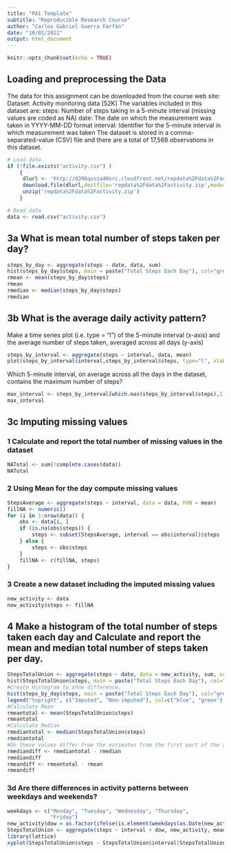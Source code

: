 ---
title: "PA1 Template"
subtitle: "Reproducible Research Course"
author: "Carlos Gabriel Guerra Farfán"
date: "10/01/2021"
output: html_document
---

```{r setup, include=FALSE}
knitr::opts_chunk$set(echo = TRUE)
```

## Loading and preprocessing the Data

The data for this assignment can be downloaded from the course web site: Dataset: Activity monitoring data [52K] The variables included in this dataset are: steps: Number of steps taking in a 5-minute interval (missing values are coded as NA) date: The date on which the measurement was taken in YYYY-MM-DD format interval: Identifier for the 5-minute interval in which measurement was taken The dataset is stored in a comma-separated-value (CSV) file and there are a total of 17,568 observations in this dataset.

```{r loaddata}
# Load data
if (!file.exists("activity.csv") )
    {
     dlurl <- 'http://d396qusza40orc.cloudfront.net/repdata%2Fdata%2Factivity.zip'  
     download.file(dlurl,destfile='repdata%2Fdata%2Factivity.zip',mode='wb')  
     unzip('repdata%2Fdata%2Factivity.zip')
    }

# Read data
data <- read.csv("activity.csv")
```

## 3a What is mean total number of steps taken per day?

```{r mean_median}
steps_by_day <- aggregate(steps ~ date, data, sum)
hist(steps_by_day$steps, main = paste("Total Steps Each Day"), col="green",xlab="Number of Steps")
rmean <- mean(steps_by_day$steps)
rmean
rmedian <- median(steps_by_day$steps)
rmedian
```

## 3b What is the average daily activity pattern?

Make a time series plot (i.e. type = "l") of the 5-minute interval (x-axis) and the average number of steps taken, averaged across all days (y-axis)

```{r pressure, echo=FALSE}
steps_by_interval <- aggregate(steps ~ interval, data, mean)
plot(steps_by_interval$interval,steps_by_interval$steps, type="l", xlab="Interval", ylab="Number of Steps",main="Average Number of Steps per Day by Interval")
```

Which 5-minute interval, on average across all the days in the dataset, contains the maximum number of steps?

```{r mean}
max_interval <- steps_by_interval[which.max(steps_by_interval$steps),1]
max_interval
```

## 3c Imputing missing values
### 1 Calculate and report the total number of missing values in the dataset

```{r na_sum}
NATotal <- sum(!complete.cases(data))
NATotal
```

### 2 Using Mean for the day compute missing values

```{r fill_missing_value}
StepsAverage <- aggregate(steps ~ interval, data = data, FUN = mean)
fillNA <- numeric()
for (i in 1:nrow(data)) {
    obs <- data[i, ]
    if (is.na(obs$steps)) {
        steps <- subset(StepsAverage, interval == obs$interval)$steps
    } else {
        steps <- obs$steps
    }
    fillNA <- c(fillNA, steps)
}
```

### 3 Create a new dataset including the imputed missing values

```{r }
new_activity <- data
new_activity$steps <- fillNA
```

## 4 Make a histogram of the total number of steps taken each day and Calculate and report the mean and median total number of steps taken per day.

```{r getpatternsbyweekdays}
StepsTotalUnion <- aggregate(steps ~ date, data = new_activity, sum, na.rm = TRUE)
hist(StepsTotalUnion$steps, main = paste("Total Steps Each Day"), col="blue", xlab="Number of Steps")
#Create Histogram to show difference. 
hist(steps_by_day$steps, main = paste("Total Steps Each Day"), col="green", xlab="Number of Steps", add=T)
legend("topright", c("Imputed", "Non-imputed"), col=c("blue", "green"), lwd=10)
#Calculate Mean
rmeantotal <- mean(StepsTotalUnion$steps)
rmeantotal
#Calculate Median
rmediantotal <- median(StepsTotalUnion$steps)
rmediantotal
#Do these values differ from the estimates from the first part of the assignment?
rmediandiff <- rmediantotal - rmedian
rmediandiff
rmeandiff <- rmeantotal - rmean
rmeandiff
```

### 3d Are there differences in activity patterns between weekdays and weekends?

```{r  }
weekdays <- c("Monday", "Tuesday", "Wednesday", "Thursday", 
              "Friday")
new_activity$dow = as.factor(ifelse(is.element(weekdays(as.Date(new_activity$date)),weekdays), "Weekday", "Weekend"))
StepsTotalUnion <- aggregate(steps ~ interval + dow, new_activity, mean)
library(lattice)
xyplot(StepsTotalUnion$steps ~ StepsTotalUnion$interval|StepsTotalUnion$dow, main="Average Steps per Day by Interval",xlab="Interval", ylab="Steps",layout=c(1,2), type="l")
```

